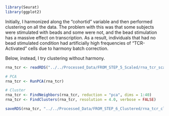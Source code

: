 
```r
library(Seurat)
library(ggplot2)
```

Initially, I harmonized along the "cohortid" variable and then performed clustering on all the data. The problem with this 
was that some subjects were stimulated with beads and some were not, and the bead stimulation has a massive effect on transcription.
As a result, individuals that had no bead stimulated condition had artificially high frequencies of "TCR-Activated" cells due to 
harmony batch correction.

Below, instead, I try clustering without harmony.

```r
rna_tcr <- readRDS("../../Processed_Data/FROM_STEP_5_Scaled/rna_tcr_scaled.rds")

# PCA
rna_tcr <- RunPCA(rna_tcr)

# Cluster
rna_tcr <- FindNeighbors(rna_tcr, reduction = "pca", dims = 1:40)
rna_tcr <- FindClusters(rna_tcr, resolution = 4.0, verbose = FALSE)

saveRDS(rna_tcr, "../../Processed_Data/FROM_STEP_6_Clustered/rna_tcr_clustered.rds")
```


